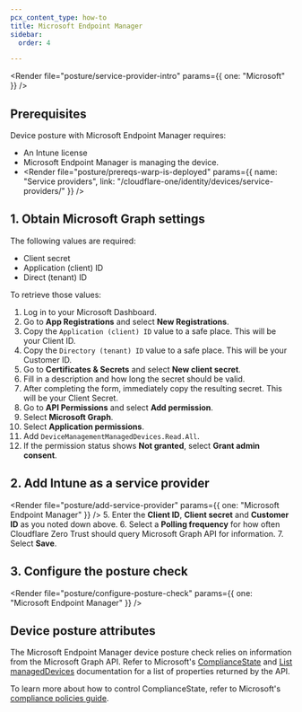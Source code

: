 ```yaml
---
pcx_content_type: how-to
title: Microsoft Endpoint Manager
sidebar:
  order: 4

---
```



<Render file="posture/service-provider-intro" params={{ one: "Microsoft" }} />

## Prerequisites

Device posture with Microsoft Endpoint Manager requires:

* An Intune license
* Microsoft Endpoint Manager is managing the device.
* <Render file="posture/prereqs-warp-is-deployed" params={{ name: "Service providers", link: "/cloudflare-one/identity/devices/service-providers/" }} />

## 1. Obtain Microsoft Graph settings

The following values are required:

* Client secret
* Application (client) ID
* Direct (tenant) ID

To retrieve those values:

1. Log in to your Microsoft Dashboard.
2. Go to **App Registrations** and select **New Registrations**.
3. Copy the `Application (client) ID` value to a safe place. This will be your Client ID.
4. Copy the `Directory (tenant) ID` value to a safe place. This will be your Customer ID.
5. Go to **Certificates & Secrets** and select **New client secret**.
6. Fill in a description and how long the secret should be valid.
7. After completing the form, immediately copy the resulting secret. This will be your Client Secret.
8. Go to **API Permissions** and select **Add permission**.
9. Select **Microsoft Graph**.
10. Select **Application permissions**.
11. Add `DeviceManagementManagedDevices.Read.All`.
12. If the permission status shows **Not granted**, select **Grant admin consent**.

## 2. Add Intune as a service provider

<Render file="posture/add-service-provider" params={{ one: "Microsoft Endpoint Manager" }} />
5. Enter the **Client ID**, **Client secret** and **Customer ID** as you noted down above.
6. Select a **Polling frequency** for how often Cloudflare Zero Trust should query Microsoft Graph API for information.
7. Select **Save**.

<Render file="posture/test-posture-provider" />

## 3. Configure the posture check

<Render file="posture/configure-posture-check" params={{ one: "Microsoft Endpoint Manager" }} />

## Device posture attributes

The Microsoft Endpoint Manager device posture check relies on information from the Microsoft Graph API. Refer to Microsoft's [ComplianceState](https://docs.microsoft.com/en-us/graph/api/resources/intune-devices-compliancestate?view=graph-rest-1.0) and [List managedDevices](https://docs.microsoft.com/en-us/graph/api/intune-devices-manageddevice-list?view=graph-rest-1.0) documentation for a list of properties returned by the API.

To learn more about how to control ComplianceState, refer to Microsoft's [compliance policies guide](https://docs.microsoft.com/en-us/mem/intune/protect/device-compliance-get-started).
